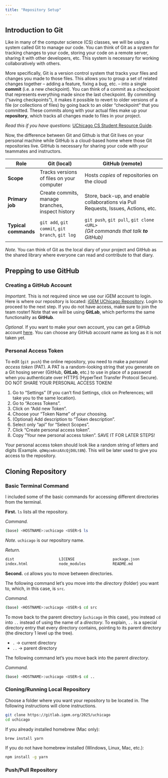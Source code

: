 ```yaml
---
title: "Repository Setup"
---
```


## Introduction to Git

Like in many of the computer science (CS) classes, we will be using a system called Git to manage our code. You can think of Git as a system for tracking changes to your code, storing your code on a remote server, sharing it with other developers, etc. This system is necessary for working collaboratively with others.

More specifically, Git is a version control system that tracks your files and changes you made to those files. This allows you to group a set of related changes together -- adding a feature, fixing a bug, etc. -- into a single **commit** (i.e. a new checkpoint). You can think of a commit as a checkpoint that represents everything made since the last checkpoint. By commiting ("saving checkpoints"), it makes it possible to revert to older versions of a file (or collections of files) by going back to an older "checkpoint" that you committed. These commits along with your actual files make up your **repository**, which tracks all changes made to files in your project.

*Read this if you have questions:* [UChicago CS Student Resource Guide](https://uchicago-cs.github.io/student-resource-guide/).

Now, the difference between Git and Github is that Git lives on your personal machine while GitHub is a cloud-based home where those Git repositories live. GitHub is necessary for sharing your code with your teammates and instructors.

| Role                 | Git (local)                                      | GitHub (remote)                                                                          |
|----------------------|--------------------------------------------------|------------------------------------------------------------------------------------------|
| **Scope**            | Tracks versions of files on your computer        | Hosts *copies* of repositories on the cloud                                              |
| **Primary job**      | Create commits, manage branches, inspect history | Store, back-up, and enable collaborations via Pull Requests, Issues, Actions, etc.       |
| **Typical commands** | `git add`, `git commit`, `git branch`, `git log` | `git push`, `git pull`, `git clone <URL>` <br> *(Git commands that talk **to** GitHub)*  |

*Note.* You can think of Git as the local diary of your project and GitHub as the shared library where everyone can read and contribute to that diary.

## Prepping to use GitHub

### Creating a GitHub Account

*Important.* This is not required since we use our iGEM account to login. Here is where our repository is located: [iGEM UChicago Repository](https://gitlab.igem.org/2025/uchicago). Login to proceed to the next step. If you do not have access, make sure to join the team roster! Note that we will be using **GitLab**, which performs the same functionality as **GitHub**.

*Optional.* If you want to make your own account, you can get a GitHub account [here](https://github.com/join). You can choose any GitHub account name as long as it is not taken yet.

### Personal Access Token

To edit (`git push`) the online repository, you need to make a *personal access token* (PAT). A PAT is a random-looking string that you generate on a Git hosing server (GitHub, **GitLab**, etc.) to use in place of a password when you authenticate over HTTPS (HyperText Transfer Protocol Secure). DO NOT SHARE YOUR PERSONAL ACCESS TOKEN!

1. Go to "Settings" (If you can't find Settings, click on Preferences; will take you to the same location).
2. Go to "Access Tokens".
3. Click on "Add new Token".
4. Choose your "Token Name" of your choosing.
5. (Optional) Add description to "Token description".
6. Select only "api" for "Select Scopes".
7. Click "Create personal access token".
8. Copy "Your new personal access token". SAVE IT FOR LATER STEPS!

Your personal access token should look like a random string of letters and digits (Example. `qOWqceAnzAXcQjD0Lt8N`). This will be later used to give you access to the repository.

## Cloning Repository

### Basic Terminal Command

I included some of the basic commands for accessing different directories from the terminal.

**First.** `ls` lists all the repository.

*Command.*
```bash
(base) <HOSTNAME>:uchicago <USER>$ ls
```
*Note.* `uchicago` is our repository name.

*Return.*
```bash
dist                    LICENSE                 package.json            src                     tsconfig.node.json      yarn.lock
index.html              node_modules            README.md               tsconfig.json           vite.config.ts
```

**Second.** `cd` allows you to move between directories.

The following command let's you move into the *directory* (folder) you want to, which, in this case, is `src`.

*Command.*
```bash
(base) <HOSTNAME>:uchicago <USER>$ cd src
```

To move back to the parent directory (`uchicago` in this case), you instead `cd` into `..` instead of using the name of a *directory*. To explain, `..` is a special directory entry that every directory contains, pointing to its parent directory (the directory 1 level up the tree).

- `.` &#8594; current directory
- `..` &#8594; parent directory

The following command let's you move back into the parent *directory*.

*Command.*
```bash
(base) <HOSTNAME>:uchicago <USER>$ cd ..
```

### Cloning/Running Local Repository

Choose a folder where you want your repository to be located in. The following instructions will clone instructions.
```bash
git clone https://gitlab.igem.org/2025/uchicago
cd uchicago
```
If you already installed homebrew (Mac only):
```bash
brew install yarn
```
If you do not have homebrew installed (Windows, Linux, Mac, etc.):
```bash
npm install -g yarn
```

### Push/Pull Repository
